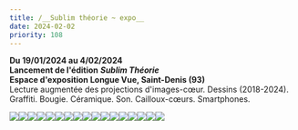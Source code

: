 ```yaml
---
title: /__Sublim théorie ~ expo__
date: 2024-02-02
priority: 108
---
```

**Du 19/01/2024 au 4/02/2024**\
**Lancement de l'édition** ***Sublim Théorie*** \
**Espace d'exposition Longue Vue, Saint-Denis (93)**\
Lecture augmentée des projections d'images-cœur. Dessins (2018-2024). Graffiti. Bougie. Céramique. Son. Cailloux-cœurs. Smartphones. 

![](src/assets/images/projects/sublim-theorie-expo/___1_DSC09155_R2_WEB.jpg)![](src/assets/images/projects/sublim-theorie-expo/___2_DSC09133_R2_WEB.jpg)![](src/assets/images/projects/sublim-theorie-expo/___3_DSC09139_R1_WEB.jpg)![](src/assets/images/projects/sublim-theorie-expo/___4_DSC09101_R1_WEB.jpg)![](src/assets/images/projects/sublim-theorie-expo/___5_DSC09098_R3_WEB.jpg)![](src/assets/images/projects/sublim-theorie-expo/___6_DSC09126_R3_WEB.jpg)![](src/assets/images/projects/sublim-theorie-expo/___7_DSC09018_R1_WEB.jpg)![](src/assets/images/projects/sublim-theorie-expo/___8_1_Capturedecran_2024-03-21_WEB.jpg)![](src/assets/images/projects/sublim-theorie-expo/___8_2_pierres_DSC09395_R1_WEB.jpg)![](src/assets/images/projects/sublim-theorie-expo/___9_DSC09182_R1_WEB.jpg)![](src/assets/images/projects/sublim-theorie-expo/___10_DSC9454_R4_WEB.jpg)![](src/assets/images/projects/sublim-theorie-expo/___11_DSC09268_R1_WEB.jpg)![](src/assets/images/projects/sublim-theorie-expo/___12_DSC09190_R1_WEB.jpg)![](src/assets/images/projects/sublim-theorie-expo/___13_DSC09229_R2_WEB.jpg)![](src/assets/images/projects/sublim-theorie-expo/___15_DSC9432_R3_WEB.jpg)![](src/assets/images/projects/sublim-theorie-expo/___16_DSC09248_R2_WEB.jpg)![](src/assets/images/projects/sublim-theorie-expo/___14_DSC09226_R1_WEB.jpg)
